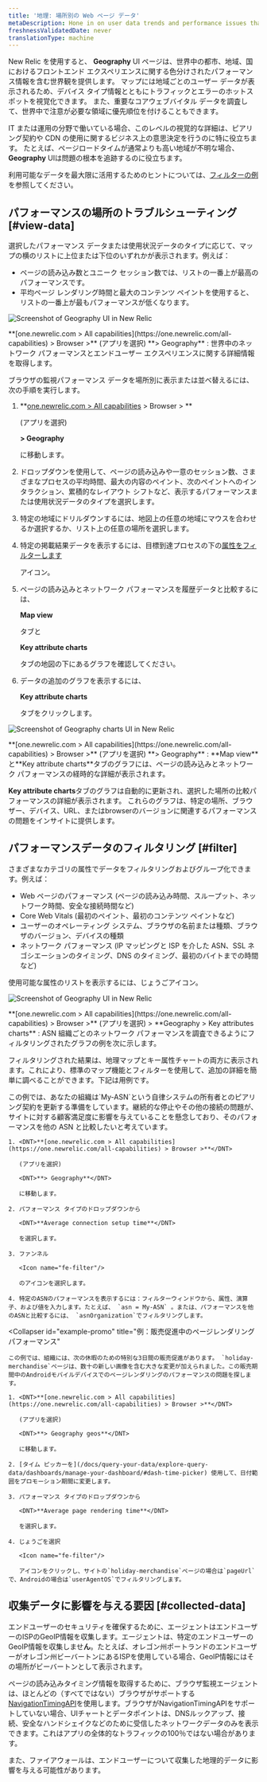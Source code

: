 ```yaml
---
title: '地理: 場所別の Web ページ データ'
metaDescription: Hone in on user data trends and performance issues that are region-specific with our Geography UI.
freshnessValidatedDate: never
translationType: machine
---
```





New Relic <InlinePopover type="browser"/>を使用すると、 <DNT>**Geography**</DNT> UI ページは、世界中の都市、地域、国におけるフロントエンド エクスペリエンスに関する色分けされたパフォーマンス情報を含む世界観を提供します。 マップには地域ごとのユーザー データが表示されるため、デバイス タイプ情報とともにトラフィックとエラーのホットスポットを視覚化できます。 また、重要なコアウェブバイタル データを調査して、世界中で注意が必要な領域に優先順位を付けることもできます。

IT または運用の分野で働いている場合、このレベルの視覚的な詳細は、ピアリング契約や CDN の使用に関するビジネス上の意思決定を行うのに特に役立ちます。 たとえば、ページロードタイムが通常よりも高い地域が不明な場合、<DNT>**Geography**</DNT> UIは問題の根本を追跡するのに役立ちます。

利用可能なデータを最大限に活用するためのヒントについては、[フィルターの例](#filter)を参照してください。

## パフォーマンスの場所のトラブルシューティング [#view-data]

選択したパフォーマンス データまたは使用状況データのタイプに応じて、マップの横のリストに上位または下位のいずれかが表示されます。例えば：

* ページの読み込み数とユニーク セッション数では、リストの一番上が最高のパフォーマンスです。
* 平均ページ レンダリング時間と最大のコンテンツ ペイントを使用すると、リストの一番上が最もパフォーマンスが低くなります。

<img
  title="Geography UI"
  alt="Screenshot of Geography UI in New Relic"
  src={browserGeographySummary}
/>

<figcaption>
  <DNT>**[one.newrelic.com > All capabilities](https://one.newrelic.com/all-capabilities) > Browser >**</DNT> (アプリを選択) <DNT>**> Geography**</DNT> : 世界中のネットワーク パフォーマンスとエンドユーザー エクスペリエンスに関する詳細情報を取得します。
</figcaption>

ブラウザの監視パフォーマンス データを場所別に表示または並べ替えるには、次の手順を実行します。

1. <DNT>**[one.newrelic.com > All capabilities](https://one.newrelic.com/all-capabilities) > Browser > **</DNT>

   (アプリを選択)

   <DNT>**> Geography**</DNT>

   に移動します。

2. ドロップダウンを使用して、ページの読み込みや一意のセッション数、さまざまなプロセスの平均時間、最大の内容のペイント、次のペイントへのインタラクション、累積的なレイアウト シフトなど、表示するパフォーマンスまたは使用状況データのタイプを選択します。

3. 特定の地域にドリルダウンするには、地図上の任意の地域にマウスを合わせるか選択するか、リスト上の任意の場所を選択します。

4. 特定の掲載結果データを表示するには、目標到達プロセスの下の[属性をフィルターします](#filter)

   <Icon name="fe-filter"/>

   アイコン。

5. ページの読み込みとネットワーク パフォーマンスを履歴データと比較するには、

   <DNT>**Map view**</DNT>

   タブと

   <DNT>**Key attribute charts**</DNT>

   タブの地図の下にあるグラフを確認してください。

6. データの追加のグラフを表示するには、

   <DNT>**Key attribute charts**</DNT>

   タブをクリックします。

<img
  title="Geography UI charts"
  alt="Screenshot of Geography charts UI in New Relic"
  src={browserFilterableGraphs}
/>

<figcaption>
  <DNT>**[one.newrelic.com > All capabilities](https://one.newrelic.com/all-capabilities) > Browser >**</DNT> (アプリを選択) <DNT>**> Geography**</DNT> : <DNT>**Map view**</DNT>と<DNT>**Key attribute charts**</DNT>タブのグラフには、ページの読み込みとネットワーク パフォーマンスの経時的な詳細が表示されます。
</figcaption>

<DNT>**Key attribute charts**</DNT>タブのグラフは自動的に更新され、選択した場所の比較パフォーマンスの詳細が表示されます。 これらのグラフは、特定の場所、ブラウザー、デバイス、URL、またはbrowserのバージョンに関連するパフォーマンスの問題をインサイトに提供します。

## パフォーマンスデータのフィルタリング [#filter]

さまざまなカテゴリの属性でデータをフィルタリングおよびグループ化できます。例えば：

* Web ページのパフォーマンス (ページの読み込み時間、スループット、ネットワーク時間、安全な接続時間など)
* Core Web Vitals (最初のペイント、最初のコンテンツ ペイントなど)
* ユーザーのオペレーティング システム、ブラウザの名前または種類、ブラウザのバージョン、デバイスの種類
* ネットワーク パフォーマンス (IP マッピングと ISP を介した ASN、SSL ネゴシエーションのタイミング、DNS のタイミング、最初のバイトまでの時間など)

使用可能な属性のリストを表示するには、じょうご<Icon name="fe-filter"/>アイコン。

<img
  title="Geography UI"
  alt="Screenshot of Geography UI in New Relic"
  src={browserGeoKeyAttributes}
/>

<figcaption>
  <DNT>**[one.newrelic.com > All capabilities](https://one.newrelic.com/all-capabilities) > Browser >**</DNT> (アプリを選択) > <DNT>**Geography > Key attributes charts**</DNT> : ASN 組織ごとのネットワーク パフォーマンスを調査できるようにフィルタリングされたグラフの例を次に示します。
</figcaption>

フィルタリングされた結果は、地理マップとキー属性チャートの両方に表示されます。これにより、標準のマップ機能とフィルターを使用して、追加の詳細を簡単に調べることができます。下記は用例です。

<CollapserGroup>
  <Collapser
    id="example-asn"
    title="例：ASNによる不十分なネットワークパフォーマンス"
  >
    この例では、あなたの組織は`My-ASN`という自律システムの所有者とのピアリング契約を更新する準備をしています。継続的な停止やその他の接続の問題が、サイトに対する顧客満足度に影響を与えていることを懸念しており、そのパフォーマンスを他の ASN と比較したいと考えています。

    1. <DNT>**[one.newrelic.com > All capabilities](https://one.newrelic.com/all-capabilities) > Browser >**</DNT>

       (アプリを選択)

       <DNT>**> Geography**</DNT>

       に移動します。

    2. パフォーマンス タイプのドロップダウンから

       <DNT>**Average connection setup time**</DNT>

       を選択します。

    3. ファンネル

       <Icon name="fe-filter"/>

       のアイコンを選択します。

    4. 特定のASNのパフォーマンスを表示するには：フィルターウィンドウから、属性、演算子、および値を入力します。たとえば、 `asn = My-ASN` 。または、パフォーマンスを他のASNと比較するには、 `asnOrganization`でフィルタリングします。
  </Collapser>

  <Collapser
    id="example-promo"
    title="例：販売促進中のページレンダリングパフォーマンス"
  >
    この例では、組織には、次の休暇のための特別な3日間の販売促進があります。 `holiday-merchandise`ページは、数十の新しい画像を含む大きな変更が加えられました。この販売期間中のAndroidモバイルデバイスでのページレンダリングのパフォーマンスの問題を探します。

    1. <DNT>**[one.newrelic.com > All capabilities](https://one.newrelic.com/all-capabilities) > Browser >**</DNT>

       (アプリを選択)

       <DNT>**> Geography geos**</DNT>

       に移動します。

    2. [タイム ピッカーを](/docs/query-your-data/explore-query-data/dashboards/manage-your-dashboard/#dash-time-picker) 使用して、日付範囲をプロモーション期間に変更します。

    3. パフォーマンス タイプのドロップダウンから

       <DNT>**Average page rendering time**</DNT>

       を選択します。

    4. じょうごを選択

       <Icon name="fe-filter"/>

       アイコンをクリックし、サイトの`holiday-merchandise`ページの場合は`pageUrl`で、Androidの場合は`userAgentOS`でフィルタリングします。
  </Collapser>
</CollapserGroup>

## 収集データに影響を与える要因 [#collected-data]

エンドユーザーのセキュリティを確保するために、エージェントはエンドユーザーのISPのGeoIP情報を収集します。エージェントは、特定のエンドユーザーのGeoIP情報を収集しませ**ん**。たとえば、オレゴン州ポートランドのエンドユーザーがオレゴン州ビーバートンにあるISPを使用している場合、GeoIP情報にはその場所がビーバートンとして表示されます。

ページの読み込みタイミング情報を取得するために、ブラウザ監視エージェントは、ほとんどの（すべてではない）ブラウザがサポートする[NavigationTimingAPI](/docs/browser/new-relic-browser/browser-agent-apis/navigation-timing-api)を使用します。ブラウザがNavigationTimingAPIをサポートしていない場合、UIチャートとデータポイントは、DNSルックアップ、接続、安全なハンドシェイクなどのために受信したネットワークデータのみを表示できます。これはアプリの全体的なトラフィックの100％ではない場合があります。

また、ファイアウォールは、エンドユーザーについて収集した地理的データに影響を与える可能性があります。